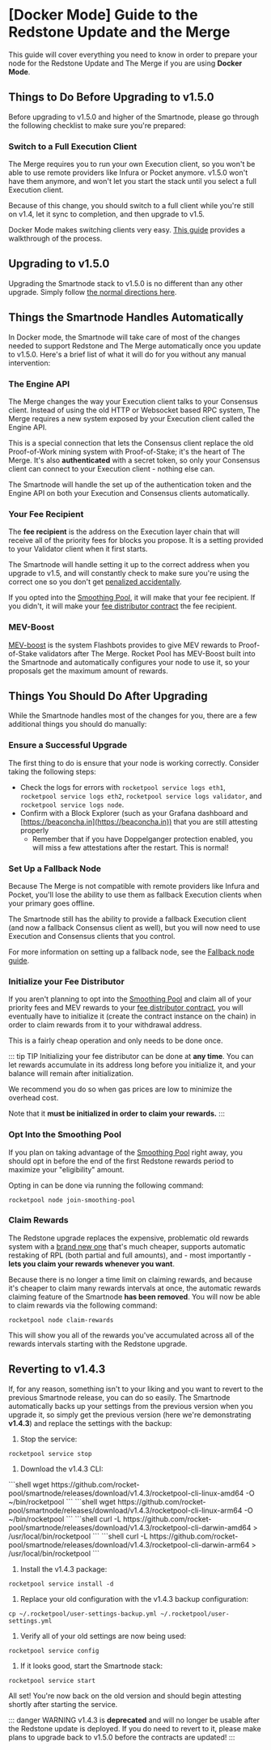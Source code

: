 
# [Docker Mode] Guide to the Redstone Update and the Merge

This guide will cover everything you need to know in order to prepare your node for the Redstone Update and The Merge if you are using **Docker Mode**.

## Things to Do Before Upgrading to v1.5.0

Before upgrading to v1.5.0 and higher of the Smartnode, please go through the following checklist to make sure you're prepared:

### Switch to a Full Execution Client

The Merge requires you to run your own Execution client, so you won't be able to use remote providers like Infura or Pocket anymore.
v1.5.0 won't have them anymore, and won't let you start the stack until you select a full Execution client.

Because of this change, you should switch to a full client while you're still on v1.4, let it sync to completion, and then upgrade to v1.5.

Docker Mode makes switching clients very easy.
[This guide](../node/change-clients#changing-execution-clients) provides a walkthrough of the process.

## Upgrading to v1.5.0

Upgrading the Smartnode stack to v1.5.0 is no different than any other upgrade.
Simply follow [the normal directions here](../node/updates#updating-the-smartnode-stack).

## Things the Smartnode Handles Automatically

In Docker mode, the Smartnode will take care of most of the changes needed to support Redstone and The Merge automatically once you update to v1.5.0.
Here's a brief list of what it will do for you without any manual intervention:

### The Engine API

The Merge changes the way your Execution client talks to your Consensus client.
Instead of using the old HTTP or Websocket based RPC system, The Merge requires a new system exposed by your Execution client called the Engine API.

This is a special connection that lets the Consensus client replace the old Proof-of-Work mining system with Proof-of-Stake; it's the heart of The Merge.
It's also **authenticated** with a secret token, so only your Consensus client can connect to your Execution client - nothing else can.

The Smartnode will handle the set up of the authentication token and the Engine API on both your Execution and Consensus clients automatically.

### Your Fee Recipient

The **fee recipient** is the address on the Execution layer chain that will receive all of the priority fees for blocks you propose.
It is a setting provided to your Validator client when it first starts.

The Smartnode will handle setting it up to the correct address when you upgrade to v1.5, and will constantly check to make sure you're using the correct one so you don't get [penalized accidentally](https://github.com/rocket-pool/rocketpool-research/blob/master/Penalties/penalty-system).

If you opted into the [Smoothing Pool](./whats-new#smoothing-pool), it will make that your fee recipient.
If you didn't, it will make your [fee distributor contract](./whats-new#fee-recipients-and-your-distributor) the fee recipient.

### MEV-Boost

[MEV-boost](https://boost.flashbots.net/) is the system Flashbots provides to give MEV rewards to Proof-of-Stake validators after The Merge.
Rocket Pool has MEV-Boost built into the Smartnode and automatically configures your node to use it, so your proposals get the maximum amount of rewards.

## Things You Should Do After Upgrading

While the Smartnode handles most of the changes for you, there are a few additional things you should do manually:

### Ensure a Successful Upgrade

The first thing to do is ensure that your node is working correctly.
Consider taking the following steps:

- Check the logs for errors with `rocketpool service logs eth1`, `rocketpool service logs eth2`, `rocketpool service logs validator`, and `rocketpool service logs node`.
- Confirm with a Block Explorer (such as your Grafana dashboard and [https://beaconcha.in](https://beaconcha.in)) that you are still attesting properly
  - Remember that if you have Doppelganger protection enabled, you will miss a few attestations after the restart. This is normal!

### Set Up a Fallback Node

Because The Merge is not compatible with remote providers like Infura and Pocket, you'll lose the ability to use them as fallback Execution clients when your primary goes offline.

The Smartnode still has the ability to provide a fallback Execution client (and now a fallback Consensus client as well), but you will now need to use Execution and Consensus clients that you control.

For more information on setting up a fallback node, see the [Fallback node guide](../node/fallback).

### Initialize your Fee Distributor

If you aren't planning to opt into the [Smoothing Pool](./whats-new#smoothing-pool) and claim all of your priority fees and MEV rewards to your [fee distributor contract](./whats-new#fee-recipients-and-your-distributor), you will eventually have to initialize it (create the contract instance on the chain) in order to claim rewards from it to your withdrawal address.

This is a fairly cheap operation and only needs to be done once.

::: tip TIP
Initializing your fee distributor can be done at **any time**.
You can let rewards accumulate in its address long before you initialize it, and your balance will remain after initialization.

We recommend you do so when gas prices are low to minimize the overhead cost.

Note that it **must be initialized in order to claim your rewards.**
:::

### Opt Into the Smoothing Pool

If you plan on taking advantage of the [Smoothing Pool](./whats-new#smoothing-pool) right away, you should opt in before the end of the first Redstone rewards period to maximize your "eligibility" amount.

Opting in can be done via running the following command:

```
rocketpool node join-smoothing-pool
```

### Claim Rewards

The Redstone upgrade replaces the expensive, problematic old rewards system with a [brand new one](./whats-new#new-rewards-system) that's much cheaper, supports automatic restaking of RPL (both partial and full amounts), and - most importantly - **lets you claim your rewards whenever you want**.

Because there is no longer a time limit on claiming rewards, and because it's cheaper to claim many rewards intervals at once, the automatic rewards claiming feature of the Smartnode **has been removed**.
You will now be able to claim rewards via the following command:

```
rocketpool node claim-rewards
```

This will show you all of the rewards you've accumulated across all of the rewards intervals starting with the Redstone upgrade.

## Reverting to v1.4.3

If, for any reason, something isn't to your liking and you want to revert to the previous Smartnode release, you can do so easily.
The Smartnode automatically backs up your settings from the previous version when you upgrade it, so simply get the previous version (here we're demonstrating **v1.4.3**) and replace the settings with the backup:

1. Stop the service:

```shell
rocketpool service stop
```

1. Download the v1.4.3 CLI:

<div className="p-3">
  <Tabs>
    <Tab label="Linux x64">
      ```shell
      wget https://github.com/rocket-pool/smartnode/releases/download/v1.4.3/rocketpool-cli-linux-amd64 -O ~/bin/rocketpool
      ```
    </Tab>
    <Tab label="Linux arm64">
      ```shell
      wget https://github.com/rocket-pool/smartnode/releases/download/v1.4.3/rocketpool-cli-linux-arm64 -O ~/bin/rocketpool
      ```
    </Tab>
    <Tab label="Mac x64">
      ```shell
      curl -L https://github.com/rocket-pool/smartnode/releases/download/v1.4.3/rocketpool-cli-darwin-amd64 > /usr/local/bin/rocketpool
      ```
    </Tab>
    <Tab label="Mac arm64">
      ```shell
      curl -L https://github.com/rocket-pool/smartnode/releases/download/v1.4.3/rocketpool-cli-darwin-arm64 > /usr/local/bin/rocketpool
      ```
    </Tab>
  </Tabs>
</div>


1. Install the v1.4.3 package:

```shell
rocketpool service install -d
```

1. Replace your old configuration with the v1.4.3 backup configuration:

```shell
cp ~/.rocketpool/user-settings-backup.yml ~/.rocketpool/user-settings.yml
```

1. Verify all of your old settings are now being used:

```shell
rocketpool service config
```

1. If it looks good, start the Smartnode stack:

```shell
rocketpool service start
```

All set! You're now back on the old version and should begin attesting shortly after starting the service.

::: danger WARNING
v1.4.3 is **deprecated** and will no longer be usable after the Redstone update is deployed.
If you do need to revert to it, please make plans to upgrade back to v1.5.0 before the contracts are updated!
:::
